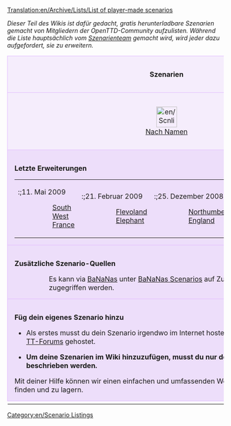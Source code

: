 [[Translation:en/Archive/Lists/List of player-made scenarios]]
{{en/Shortcut|Szenarien}}

''Dieser Teil des Wikis ist dafür gedacht, gratis herunterladbare Szenarien gemacht von Mitgliedern der OpenTTD-Community aufzulisten. Während die Liste hauptsächlich vom [[en/Community/Scenarios/Scenarios Team|Szenarienteam]] gemacht wird, wird jeder dazu aufgefordert, sie zu erweitern.''

{{en/-}}

{| cellspacing="3" class="mainpagetable" align="center" width="100%"
|- valign="top" 
|colspan="7" style="font-size: 100%; BACKGROUND-COLOR: #F5EDFC; border: 1px solid #E1BBFF; margin: 0; padding: 1em; text-align: center"|<font size="3">'''Szenarien'''</font>
|-
|style="font-size: 100%; BACKGROUND-COLOR: #F5EDFC; border: 1px solid #E1BBFF; margin: 0; padding: 1em; text-align: center; width:14%"|[[File:en/Scnlist-alphabetical.png|48px]]<br />[[de/Community/Scenarios/Main Page|Nach Namen]]
|style="font-size: 100%; BACKGROUND-COLOR: #F5EDFC; border: 1px solid #E1BBFF; margin: 0; padding: 1em; text-align: center; width:14%"|[[File:en/Scnlist-difficulty.png|48px]]<br />[[de/Archive/Lists/Szenarien nach Schwierigkeit|Nach Schwierigkeit]]
|style="font-size: 100%; BACKGROUND-COLOR: #F5EDFC; border: 1px solid #E1BBFF; margin: 0; padding: 1em; text-align: center; width:14%"|[[File:en/Scnlist-industries.png|48px]]<br />[[de/Archive/Lists/Szenarien nach Menge an Industrien|Nach Menge an Industrien]]
|style="font-size: 100%; BACKGROUND-COLOR: #F5EDFC; border: 1px solid #E1BBFF; margin: 0; padding: 1em; text-align: center; width:14%"|[[File:en/Scnlist-relief.png|48px]]<br />[[de/Archive/Lists/Szenarien nach Landschaftstyp|Nach Landschaftstyp]]
|style="font-size: 100%; BACKGROUND-COLOR: #F5EDFC; border: 1px solid #E1BBFF; margin: 0; padding: 1em; text-align: center; width:14%"|[[File:en/Scnlist-setting.png|48px]]<br />[[de/Archive/Lists/Szenarien nach Klima|Nach Klima]]
|style="font-size: 100%; BACKGROUND-COLOR: #F5EDFC; border: 1px solid #E1BBFF; margin: 0; padding: 1em; text-align: center; width:14%"|[[File:en/Scnlist-size.png|48px]]<br />[[de/Szenarien nach Größe|Nach Größe]]
|style="font-size: 100%; BACKGROUND-COLOR: #F5EDFC; border: 1px solid #E1BBFF; margin: 0; padding: 1em; text-align: center; width:14%"|[[File:en/Scnlist-realworld.png|48px]]<br />[[de/Szenarien basierend auf der realen Welt|Basierend auf der realen Welt]]
|-
|colspan="7" style="font-size: 100%; BACKGROUND-COLOR: #EDDEFA; border: 1px solid #E1BBFF; margin: 0; padding: 1em 1em 0em 1em; text-align: left;"|

<font size="3">'''Letzte Erweiterungen'''</font>

{| style="BACKGROUND-COLOR: #EDDEFA"
|- valign="top"
|
:;11. Mai 2009
::[[en/Community/Scenarios/South West France|South West France]]
|
:;21. Februar 2009
::[[en/Community/Scenarios/Flevoland|Flevoland]]
::[[en/Community/Scenarios/Elephant|Elephant]]
|
:;25. Dezember 2008
::[[en/Community/Scenarios/Northumberland, England|Northumberland, England]]
|
:;8. Dezember 2008
::[[en/Community/Scenarios/South Yorkshire|South Yorkshire]]
|}

|-
|colspan="7" style="font-size: 100%; BACKGROUND-COLOR: #EDDEFA; border: 1px solid #E1BBFF; margin: 0; padding: 1em 1em 0em 1em; text-align: left;"|

<font size="3">'''Zusätzliche Szenario-Quellen'''</font>

::Es kann via [[en/Archive/Community/Content Service|BaNaNas]] unter [http://bananas.openttd.org/en/scenario/ BaNaNas Scenarios] auf Zusätzliche Szenarien zugegriffen werden.

|-
|colspan="7" style="font-size: 100%; BACKGROUND-COLOR: #EDDEFA; border: 1px solid #E1BBFF; margin: 0; padding: 1em 1em 0em 1em; text-align: left;"|

<font size="3">'''Füg dein eigenes Szenario hinzu'''</font>

*Als erstes musst du dein Szenario irgendwo im Internet hosten. Die meisten sind in den [http://tt-forums.net TT-Forums] gehostet.

*'''Um deine Szenarien im Wiki hinzuzufügen, musst du nur den Schritten folgen, die [[en/Community/Scenarios/Scenarios Team#Procedure_to_add_a_scenario|hier]] beschrieben werden.'''

Mit deiner Hilfe können wir einen einfachen und umfassenden Weg machen, Szenarien zu finden und zu lagern.

|-
|}

[[Category:en/Scenario Listings]]